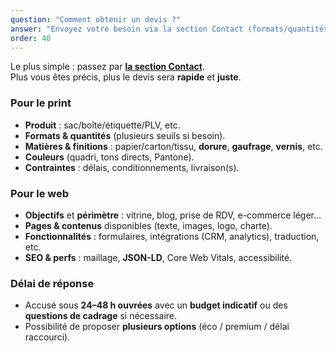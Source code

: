 ```yaml
---
question: "Comment obtenir un devis ?"
answer: "Envoyez votre besoin via la section Contact (formats/quantités/finitions ou fonctionnalités web). Réponse sous 24–48 h avec un budget indicatif."
order: 40
---
```


Le plus simple : passez par **[la section Contact](/#contact)**.  
Plus vous êtes précis, plus le devis sera **rapide** et **juste**.

### Pour le print
- **Produit** : sac/boîte/étiquette/PLV, etc.  
- **Formats & quantités** (plusieurs seuils si besoin).  
- **Matières & finitions** : papier/carton/tissu, **dorure**, **gaufrage**, **vernis**, etc.  
- **Couleurs** (quadri, tons directs, Pantone).  
- **Contraintes** : délais, conditionnements, livraison(s).

### Pour le web
- **Objectifs** et **périmètre** : vitrine, blog, prise de RDV, e-commerce léger…  
- **Pages & contenus** disponibles (texte, images, logo, charte).  
- **Fonctionnalités** : formulaires, intégrations (CRM, analytics), traduction, etc.  
- **SEO & perfs** : maillage, **JSON-LD**, Core Web Vitals, accessibilité.

### Délai de réponse
- Accusé sous **24–48 h ouvrées** avec un **budget indicatif** ou des **questions de cadrage** si nécessaire.
- Possibilité de proposer **plusieurs options** (éco / premium / délai raccourci).

